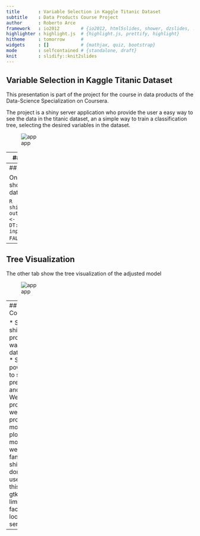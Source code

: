 ```yaml
---
title       : Variable Selection in Kaggle Titanic Dataset
subtitle    : Data Products Course Project
author      : Roberto Arce
framework   : io2012        # {io2012, html5slides, shower, dzslides, ...}
highlighter : highlight.js  # {highlight.js, prettify, highlight}
hitheme     : tomorrow      # 
widgets     : []            # {mathjax, quiz, bootstrap}
mode        : selfcontained # {standalone, draft}
knit        : slidify::knit2slides
---
```


<style type='text/css'>
img {
    max-height: 380px;
    max-width: 964px;
}
</style>

<!-- Center image on slide -->
<script src="http://ajax.aspnetcdn.com/ajax/jQuery/jquery-1.7.min.js"></script>
<script type='text/javascript'>
$(function() {
    $("p:has(img)").addClass('centered');
});
</script>

## Variable Selection in Kaggle Titanic Dataset

This presentation is part of the project for the course in data products of the Data-Science Specialization on Coursera.

The project is a shiny server application who provide the user a easy way to see the data in the titanic dataset, an a simple way to train a classification tree, selecting the desired variables in the dataset.

![app](assets/img/app.png)

---
## Kaggle Titanic Dataset

The dataset is obtained from the Kaggle titanic competition at https://www.kaggle.com/c/titanic/ this consist of two dataset, the *train* dataset and the *test*. The last one without the output variable. 

The dataset indicate when a passenger of the titanic survived to the accident and a series of characteristic of the passengers.

We realized only a minor preprocessing to the original data, there are many data enginnering procedures suggested in the kaggle site, but for the propurse of this work are not necesary.

```R
train <- read.csv("data/train.csv")
train$Survived <- factor(train$Survived, levels=c(1,0))
levels(train$Survived) <- c("Survived", "Died")
train$Pclass <- as.factor(train$Pclass)
levels(train$Pclass) <- c("1st Class", "2nd Class", "3rd Class")
train$Gender <- factor(train$Sex, levels=c("female", "male"))
levels(train$Gender) <- c("Female", "Male")
```

---
## Table Visualization

One tab of the application show all the data using datatables:

```R
shinyServer(function(input, output) {
  ...
  output$table <- DT::renderDataTable({
    DT::datatable(titanic[, input$show_vars, drop = FALSE])
  })
  ...
```
![app](assets/img/table.png)

---

## Tree Visualization

The other tab show the tree visualization of the adjusted model

![app](assets/img/tree.png)

---
## Conclusions

* Shiny and shinyapps provide a easy way to share data products
* Slidify is a powerful tool to share and present code and models
* We face a problem when we try to produce a more beautiful plot for the model, When we try to use fancyRpartPlot shinyapps don't allow to use because this require gtk. This is a limitation not faced in the local shiny server.

---



